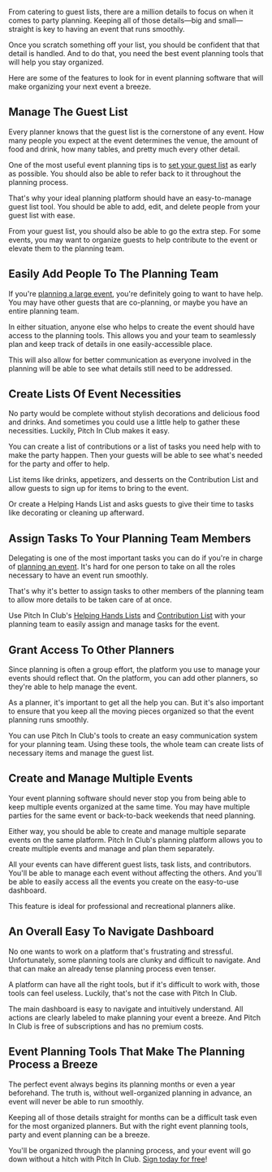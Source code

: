 <BlogImage />
<BlogInfo />

From catering to guest lists, there are a million details to focus on when it comes to
party planning. Keeping all of those details—big and small—straight is key to having
an event that runs smoothly.

Once you scratch something off your list, you should be confident that that detail is
handled. And to do that, you need the best event planning tools that will help
you stay organized.

Here are some of the features to look for in event planning software that will make
organizing your next event a breeze.

<MobileAd />

## Manage The Guest List

Every planner knows that the guest list is the cornerstone of any event. How many
people you expect at the event determines the venue, the amount of food and drink,
how many tables, and pretty much every other detail.

One of the most useful event planning tips is to
[set your guest list](https://www.marthastewart.com/7945069/how-to-put-together-wedding-guest-list?slide=67f424ca-e6db-472f-839d-82a1598c48bc#67f424ca-e6db-472f-839d-82a1598c48bc)
as early as possible. You should also be able to refer back to it throughout the planning
process.

That's why your ideal planning platform should have an easy-to-manage guest list tool.
You should be able to add, edit, and delete people from your guest list with ease.

From your guest list, you should also be able to go the extra step. For some events,
you may want to organize guests to help contribute to the event or elevate them to the
planning team.

<MobileAdSquare />
<DesktopAdHoriz />

## Easily Add People To The Planning Team

If you're [planning a large event](https://pitchinclub.com/blog/activities-for-church),
you're definitely going to want to have help. You may have other guests that are
co-planning, or maybe you have an entire planning team.

In either situation, anyone else who helps to create the event should have access to
the planning tools. This allows you and your team to seamlessly plan and keep track of
details in one easily-accessible place.

This will also allow for better communication as everyone involved in the planning will be
able to see what details still need to be addressed.

<MobileAdSquare />

## Create Lists Of Event Necessities

No party would be complete without stylish decorations and delicious food and drinks.
And sometimes you could use a little help to gather these necessities. Luckily, Pitch In
Club makes it easy.

You can create a list of contributions or a list of tasks you need help with to make
the party happen. Then your guests will be able to see what's needed for the party and
offer to help.

List items like drinks, appetizers, and desserts on the Contribution List and allow
guests to sign up for items to bring to the event.

Or create a Helping Hands List and asks guests to give their time to tasks like
decorating or cleaning up afterward.

<MobileAd />
<DesktopAdHoriz />

## Assign Tasks To Your Planning Team Members

Delegating is one of the most important tasks you can do if you're in charge of
[planning an event](https://guidebook.com/resources/event-planning-guide/).
It's hard for one person to take on all the roles necessary to have an event run smoothly.

That's why it's better to assign tasks to other members of the planning team to allow
more details to be taken care of at once.

Use Pitch In Club's
[Helping Hands Lists](https://pitchinclub.com/resources/helping-hands) and
[Contribution List](https://pitchinclub.com/resources/contribution-list)
with your planning team to easily assign and manage tasks for the event.

<MobileAdSquare />

## Grant Access To Other Planners

Since planning is often a group effort, the platform you use to manage your events
should reflect that. On the platform, you can add other planners, so they're able to
help manage the event.

As a planner, it's important to get all the help you can. But it's also important
to ensure that you keep all the moving pieces organized so that the event planning
runs smoothly.

You can use Pitch In Club's tools to create an easy communication system for your
planning team. Using these tools, the whole team can create lists of necessary items
and manage the guest list.

<MobileAdSquare />
<DesktopAdSquare />

## Create and Manage Multiple Events

Your event planning software should never stop you from being able to
keep multiple events organized at the same time. You may have multiple parties
for the same event or back-to-back weekends that need planning.

Either way, you should be able to create and manage multiple separate events on
the same platform. Pitch In Club's planning platform allows you to create multiple
events and manage and plan them separately.

All your events can have different guest lists, task lists, and contributors.
You'll be able to manage each event without affecting the others. And you'll be
able to easily access all the events you create on the easy-to-use dashboard.

This feature is ideal for professional and recreational planners alike.

<MobileAdSquare />

## An Overall Easy To Navigate Dashboard

No one wants to work on a platform that's frustrating and stressful. Unfortunately,
some planning tools are clunky and difficult to navigate. And that can make an already
tense planning process even tenser.

A platform can have all the right tools, but if it's difficult to work with, those
tools can feel useless. Luckily, that's not the case with Pitch In Club.

The main dashboard is easy to navigate and intuitively understand. All actions are
clearly labeled to make planning your event a breeze. And Pitch In Club is free of
subscriptions and has no premium costs.

<MobileAd />
<DesktopAdHoriz />

## Event Planning Tools That Make The Planning Process a Breeze

The perfect event always begins its planning months or even a year beforehand.
The truth is, without well-organized planning in advance, an event will never be able
to run smoothly.

Keeping all of those details straight for months can be a difficult task even for
the most organized planners. But with the right event planning tools, party and event
planning can be a breeze.

You'll be organized through the planning process, and your event will go down without a hitch
with Pitch In Club.
[Sign today for free](https://pitchinclub.com/signup)!

<MobileAdSquare />
<MobileAd />

<DesktopAdSquare />


